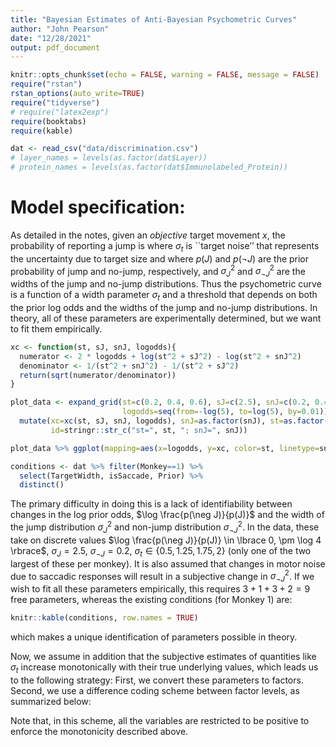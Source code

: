 ```yaml
---
title: "Bayesian Estimates of Anti-Bayesian Psychometric Curves"
author: "John Pearson"
date: "12/28/2021"
output: pdf_document
---
```


```r
knitr::opts_chunk$set(echo = FALSE, warning = FALSE, message = FALSE)
require("rstan")
rstan_options(auto_write=TRUE)
require("tidyverse")
# require("latex2exp")
require(booktabs)
require(kable)
```

```r
dat <- read_csv("data/discrimination.csv")
# layer_names = levels(as.factor(dat$Layer))
# protein_names = levels(as.factor(dat$Immunolabeled_Protein))
```
# Model specification:
As detailed in the notes, given an _objective_ target movement $x$, the probability of reporting a jump is 
\begin{equation}
D(x) = \int_{|\tilde{x}| > \tilde{x}_c} p(\tilde{x}|x)\, dx  
    = \Phi\left(-\frac{\tilde{x}_c + x}{\sigma_t} \right) + 1 - \Phi\left(\frac{\tilde{x}_c - x}{\sigma_t} \right) \label{norm_cdf_D} 
\end{equation}
where $\sigma_t$ is ``target noise'' that represents the uncertainty due to target size and 
\begin{equation}
\tilde{x}_c^2 \equiv \frac{2 \log \frac{p(\neg J)}{p(J)} + \log \frac{\sigma_t^2 + \sigma_J^2}{\sigma_t^2 + \sigma_{\neg J}^2}}{\frac{1}{\sigma_t^2 + \sigma_{\neg J}^2} - \frac{1}{\sigma_t^2 + \sigma_J^2}}, 
\end{equation}
where $p(J)$ and $p(\neg J)$ are the prior probability of jump and no-jump, respectively, and $\sigma^2_J$ and $\sigma^2_{\neg J}$ are the widths of the jump and no-jump distributions.
<!-- For modeling the data, we take $\sigma^2_{\neg J} = 0$, so that this simplifies to -->
<!-- \begin{equation} -->
<!-- \frac{\tilde{x}_c^2}{\sigma_t^2} \equiv \left[2 \log \frac{p(\neg J)}{p(J)} + \log \left(1 +  \frac{\sigma_J^2}{\sigma_t^2}\right) \right]\left(1 + \left(\frac{\sigma^2_J}{\sigma^2_t} \right)^{-1} \right), \label{x_critical} -->
<!-- \end{equation} -->
Thus the psychometric curve is a function of a width parameter $\sigma_t$ and a threshold that depends on both the prior log odds and the widths of the jump and no-jump distributions. In theory, all of these parameters are experimentally determined, but we want to fit them empirically. 

```r
xc <- function(st, sJ, snJ, logodds){
  numerator <- 2 * logodds + log(st^2 + sJ^2) - log(st^2 + snJ^2)
  denominator <- 1/(st^2 + snJ^2) - 1/(st^2 + sJ^2)
  return(sqrt(numerator/denominator))
}

plot_data <- expand_grid(st=c(0.2, 0.4, 0.6), sJ=c(2.5), snJ=c(0.2, 0.4),
                         logodds=seq(from=-log(5), to=log(5), by=0.01)) %>%
  mutate(xc=xc(st, sJ, snJ, logodds), snJ=as.factor(snJ), st=as.factor(st),
         id=stringr::str_c("st=", st, "; snJ=", snJ))

plot_data %>% ggplot(mapping=aes(x=logodds, y=xc, color=st, linetype=snJ)) + geom_path()
```

```r
conditions <- dat %>% filter(Monkey==1) %>%
  select(TargetWidth, isSaccade, Prior) %>%
  distinct()
```

The primary difficulty in doing this is a lack of identifiability between changes in the log prior odds, $\log \frac{p(\neg J)}{p(J)}$ and the width of the jump distribution $\sigma^2_J$ and non-jump distribution $\sigma^2_{\neg J}$. In the data, these take on discrete values $\log \frac{p(\neg J)}{p(J)} \in \lbrace 0, \pm \log 4 \rbrace$, $\sigma_J = 2.5$, $\sigma_{\neg J} = 0.2$, $\sigma_t \in \lbrace 0.5, 1.25, 1.75, 2 \rbrace$ (only one of the two largest of these per monkey). It is also assumed that changes in motor noise due to saccadic responses will result in a subjective change in $\sigma^2_{\neg J}$. If we wish to fit all these parameters empirically, this requires $3 + 1 + 3 + 2 = 9$ free parameters, whereas the existing conditions (for Monkey 1) are:
```r
knitr::kable(conditions, row.names = TRUE)
```
which makes a unique identification of parameters possible in theory.

Now, we assume in addition that the subjective estimates of quantities like $\sigma_t$ increase monotonically with their true underlying values, which leads us to the following strategy: First, we convert these parameters to factors. Second, we use a difference coding scheme between factor levels, as summarized below:
\begin{table}[h]
\centering
\begin{tabular}{l l}
Parameter & Model \\
\midrule
$\sigma^2_J$ & \texttt{sJ} \\
$\sigma^2_{\neg J}$ (\texttt{isSaccade == 0}) & \texttt{snJ} \\
$\sigma^2_{\neg J}$ (\texttt{isSaccade == 1}) & \texttt{snJ + dsnJ} \\
$\sigma^2_t$ (\texttt{TargetWidth == 0.5}) & \texttt{st} \\
$\sigma^2_t$ (\texttt{TargetWidth == 1.25}) & \texttt{st + dst1} \\ 
$\sigma^2_t$ (\texttt{TargetWidth == 1.75} or \texttt{2.0}) & \texttt{st + dst1 + dst2} \\ 
$\log \frac{p(\neg J)}{p(J)}$ (\texttt{Prior == 0.5}) & \texttt{pr\_odds} \\
$\log \frac{p(\neg J)}{p(J)}$ (\texttt{Prior == 0.2}) & \texttt{pr\_odds + dlpu} \\
$\log \frac{p(\neg J)}{p(J)}$ (\texttt{Prior == 0.8}) & \texttt{pr\_odds - dlpl} 
\end{tabular}
\end{table}
Note that, in this scheme, all the \texttt{d*} variables are restricted to be positive to enforce the monotonicity described above.


